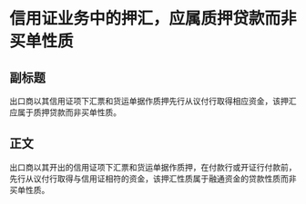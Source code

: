 # 信用证业务中的押汇，应属质押贷款而非买单性质
## 副标题
出口商以其信用证项下汇票和货运单据作质押先行从议付行取得相应资金，该押汇应属于质押贷款而非买单性质。
## 正文
出口商以其开出的信用证项下汇票和货运单据作质押，在付款行或开证行付款前，先行从议付行取得与信用证相符的资金，该押汇性质属于融通资金的贷款性质而非买单性质。